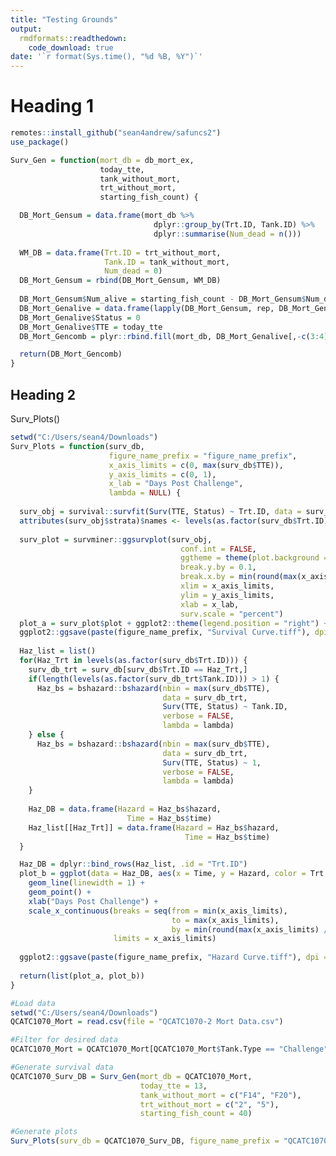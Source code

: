```yaml
---
title: "Testing Grounds"
output: 
  rmdformats::readthedown:
    code_download: true
date: '`r format(Sys.time(), "%d %B, %Y")`'
---
```


# Heading 1

```r
remotes::install_github("sean4andrew/safuncs2")
use_package() 

```

```r
Surv_Gen = function(mort_db = db_mort_ex, 
                    today_tte,
                    tank_without_mort,
                    trt_without_mort,
                    starting_fish_count) {

  DB_Mort_Gensum = data.frame(mort_db %>%
                                dplyr::group_by(Trt.ID, Tank.ID) %>%
                                dplyr::summarise(Num_dead = n()))
  
  WM_DB = data.frame(Trt.ID = trt_without_mort,
                     Tank.ID = tank_without_mort,
                     Num_dead = 0)
  DB_Mort_Gensum = rbind(DB_Mort_Gensum, WM_DB)
  
  DB_Mort_Gensum$Num_alive = starting_fish_count - DB_Mort_Gensum$Num_dead
  DB_Mort_Genalive = data.frame(lapply(DB_Mort_Gensum, rep, DB_Mort_Gensum$Num_alive))
  DB_Mort_Genalive$Status = 0
  DB_Mort_Genalive$TTE = today_tte
  DB_Mort_Gencomb = plyr::rbind.fill(mort_db, DB_Mort_Genalive[,-c(3:4)])

  return(DB_Mort_Gencomb)
}
```

## Heading 2

Surv_Plots()
```r
setwd("C:/Users/sean4/Downloads")
Surv_Plots = function(surv_db,
                      figure_name_prefix = "figure_name_prefix",
                      x_axis_limits = c(0, max(surv_db$TTE)),
                      y_axis_limits = c(0, 1),
                      x_lab = "Days Post Challenge",
                      lambda = NULL) {
  
  surv_obj = survival::survfit(Surv(TTE, Status) ~ Trt.ID, data = surv_db)
  attributes(surv_obj$strata)$names <- levels(as.factor(surv_db$Trt.ID))
  
  surv_plot = survminer::ggsurvplot(surv_obj, 
                                      conf.int = FALSE, 
                                      ggtheme = theme(plot.background = element_rect(fill = "white")), 
                                      break.y.by = 0.1, 
                                      break.x.by = min(round(max(x_axis_limits) / 15), 1), 
                                      xlim = x_axis_limits, 
                                      ylim = y_axis_limits, 
                                      xlab = x_lab,
                                      surv.scale = "percent")
  plot_a = surv_plot$plot + ggplot2::theme(legend.position = "right") + ggplot2::guides(color = guide_legend("Trt."))
  ggplot2::ggsave(paste(figure_name_prefix, "Survival Curve.tiff"), dpi = 300, width = 6, height = 4, plot = plot_a)
    
  Haz_list = list()
  for(Haz_Trt in levels(as.factor(surv_db$Trt.ID))) {
    surv_db_trt = surv_db[surv_db$Trt.ID == Haz_Trt,]
    if(length(levels(as.factor(surv_db_trt$Tank.ID))) > 1) {
      Haz_bs = bshazard::bshazard(nbin = max(surv_db$TTE),
                                  data = surv_db_trt, 
                                  Surv(TTE, Status) ~ Tank.ID, 
                                  verbose = FALSE,
                                  lambda = lambda)  
    } else {
      Haz_bs = bshazard::bshazard(nbin = max(surv_db$TTE), 
                                  data = surv_db_trt, 
                                  Surv(TTE, Status) ~ 1, 
                                  verbose = FALSE,
                                  lambda = lambda) 
    }
      
    Haz_DB = data.frame(Hazard = Haz_bs$hazard,
                          Time = Haz_bs$time)
    Haz_list[[Haz_Trt]] = data.frame(Hazard = Haz_bs$hazard,
                                       Time = Haz_bs$time)    
  }

  Haz_DB = dplyr::bind_rows(Haz_list, .id = "Trt.ID")
  plot_b = ggplot(data = Haz_DB, aes(x = Time, y = Hazard, color = Trt.ID)) +
    geom_line(linewidth = 1) +
    geom_point() + 
    xlab("Days Post Challenge") +
    scale_x_continuous(breaks = seq(from = min(x_axis_limits), 
                                    to = max(x_axis_limits), 
                                    by = min(round(max(x_axis_limits) / 15), 1)), 
                       limits = x_axis_limits)
  
  ggplot2::ggsave(paste(figure_name_prefix, "Hazard Curve.tiff"), dpi = 300, width = 6, height = 4, plot = plot_b)
  
  return(list(plot_a, plot_b))
}
```


```r
#Load data
setwd("C:/Users/sean4/Downloads")
QCATC1070_Mort = read.csv(file = "QCATC1070-2 Mort Data.csv")

#Filter for desired data
QCATC1070_Mort = QCATC1070_Mort[QCATC1070_Mort$Tank.Type == "Challenge",]

#Generate survival data
QCATC1070_Surv_DB = Surv_Gen(mort_db = QCATC1070_Mort,
                             today_tte = 13,
                             tank_without_mort = c("F14", "F20"),
                             trt_without_mort = c("2", "5"),
                             starting_fish_count = 40)

#Generate plots
Surv_Plots(surv_db = QCATC1070_Surv_DB, figure_name_prefix = "QCATC1070-2", lambda = 10)
```


